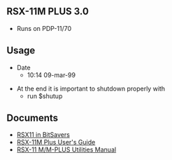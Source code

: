 == RSX-11M PLUS 3.0 ==

* Runs on PDP-11/70

== Usage ==

* Date
** 10:14 09-mar-99

* At the end it is important to shutdown properly with
** run $shutup

== Documents ==

* [http://www.bitsavers.org/pdf/dec/pdp11/rsx11/ RSX11 in BitSavers]
* [http://www.bitsavers.org/pdf/dec/pdp11/rsx11/RSX11Mplus_V3.0_Jul85/AA-L669A-TC_RSX-11M-PLUS_V2.1_RMS-11_Users_Guide_Apr83.pdf RSX-11M Plus User's Guide]
* [http://www.bitsavers.org/pdf/dec/pdp11/rsx11/RSX11Mplus_V3.0_Jul85/AA-FD13A-TC_RSX-11M-PLUS_V3.0_Utilities_Manual_Jul85.pdf RSX-11 M/M-PLUS Utilities Manual ]
